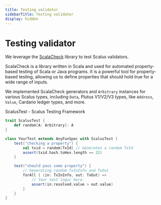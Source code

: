 ```yaml
---
title: Testing validator
sidebarTitle: Testing validator
display: hidden
---
```


# Testing validator

We leverage the [ScalaCheck](https://www.scalacheck.org/) library to test Scalus validators.

ScalaCheck is a library written in Scala and used for
automated property-based testing of Scala or Java programs.
It is a powerful tool for property-based testing,
allowing us to define properties that should hold true for a wide range of inputs.

We implemented ScalaCheck generators and `Arbitrary` instances for various Scalus types,
including `Data`, Plutus V1/V2/V3 types, like `Address`, `Value`, Cardano ledger types, and more.

ScalusTest - Scalus Testing Framework

```scala mdoc:compile-only
trait ScalusTest {
    def random[A: Arbitrary]: A
}

class YourTest extends AnyFunSpec with ScalusTest {
    test("checking a property") {
        val txid = random[TxId] // Generates a random TxId
        assert(txid.hash.toHex.length == 32)
    }

    test("should pass some property") {
        // Generating random TxInInfo and TxOut
        forAll { (in: TxInInfo, out: TxOut) =>
            // Your test logic here
            assert(in.resolved.value > out.value)
        }
    }
}
```
